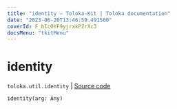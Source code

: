 ```yaml
---
title: "identity — Toloka-Kit | Toloka documentation"
date: "2023-06-20T13:46:59.491560"
coverId: F_bIcOYF9yjrxkPZrXc3
docsMenu: "tkitMenu"
---
```


# identity

`toloka.util.identity` | [Source code](https://github.com/Toloka/toloka-kit/blob/v1.2.0/src/util/__init__.py#L60)

```python
identity(arg: Any)
```